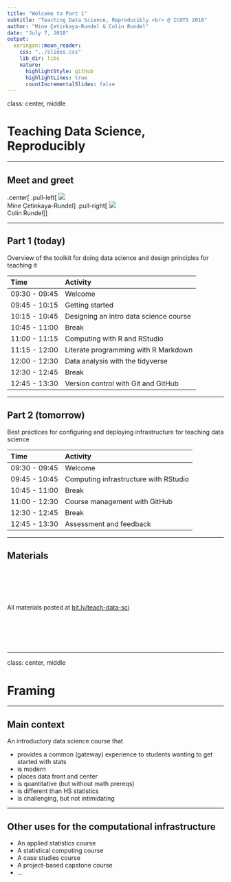 ```yaml
---
title: "Welcome to Part 1"
subtitle: "Teaching Data Science, Reproducibly <br> @ ICOTS 2018"
author: "Mine Çetinkaya-Rundel & Colin Rundel"
date: "July 7, 2018"
output:
  xaringan::moon_reader:
    css: "../slides.css"
    lib_dir: libs
    nature:
      highlightStyle: github
      highlightLines: true
      countIncrementalSlides: false
---
```


class: center, middle

# Teaching Data Science, Reproducibly

---

## Meet and greet

.center[
.pull-left[
![](img/mine.png)  
Mine Çetinkaya-Rundel
]
.pull-right[
![](img/colin.png)  
Colin Rundel
]
]

---

## Part 1 (today)

Overview of the toolkit for doing data science and design principles for teaching it

| Time          | Activity                                |
|:--------------|:----------------------------------------|
| 09:30 - 09:45 | Welcome                                 |
| 09:45 - 10:15 | Getting started                         |
| 10:15 - 10:45 | Designing an intro data science course  |
| 10:45 - 11:00 | Break                                   |
| 11:00 - 11:15 | Computing with R and RStudio            |
| 11:15 - 12:00 | Literate programming with R Markdown    |
| 12:00 - 12:30 | Data analysis with the tidyverse        |
| 12:30 - 12:45 | Break                                   |
| 12:45 - 13:30 | Version control with Git and GitHub     |

---

## Part 2 (tomorrow)

Best practices for configuring and deploying infrastructure for teaching data science

| Time          | Activity                                |
|:--------------|:----------------------------------------|
| 09:30 - 09:45 | Welcome                                 |
| 09:45 - 10:45 | Computing infrastructure with RStudio   |
| 10:45 - 11:00 | Break                                   |
| 11:00 - 12:30 | Course management with GitHub           |
| 12:30 - 12:45 | Break                                   |
| 12:45 - 13:30 | Assessment and feedback                 |

---

## Materials

<br><br><br><br>

All materials posted at [bit.ly/teach-data-sci](http://bit.ly/teach-data-sci)

<br><br><br><br>

---

class: center, middle

# Framing

---

## Main context

An introductory data science course that 

- provides a common (gateway) experience to students wanting to get started with stats
- is modern
- places data front and center
- is quantitative (but without math prereqs)
- is different than HS statistics
- is challenging, but not intimidating

---

## Other uses for the computational infrastructure

- An applied statistics course
- A statistical computing course
- A case studies course
- A project-based capstone course
- ...
